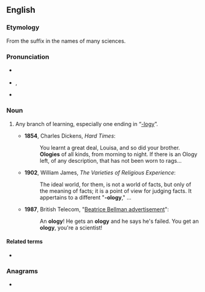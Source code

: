 {{also|-ology}}
==English==

===Etymology===
From the suffix {{m|en|-ology}} in the names of many sciences.

===Pronunciation===
* {{a|RP}} {{IPA|en|/ˈɒlədʒɪ/}}
* {{a|GA}} {{enPR|ŏʹlə-jē}}, {{IPA|en|/ˈɑlədʒi/}}
* {{rhymes|en|ɒlədʒi}}

===Noun===
{{en-noun|ologies}}

# {{lb|en|colloquial}} Any branch of learning, especially one ending in “[[-logy]]”.
#* '''1854''', Charles Dickens, ''Hard Times'':
#*: You learnt a great deal, Louisa, and so did your brother. '''Ologies''' of all kinds, from morning to night. If there is an Ology left, of any description, that has not been worn to rags...
#* '''1902''', William James, ''The Varieties of Religious Experience'':
#*: The ideal world, for them, is not a world of facts, but only of the meaning of facts; it is a point of view for judging facts. It appertains to a different "'''-ology'''," ...
#* '''1987''', British Telecom, "[https://www.youtube.com/watch?v=vEfKEzX9QLE Beatrice Bellman advertisement]":
#*: An '''ology'''! He gets an '''ology''' and he says he's failed. You get an '''ology''', you're a scientist!

====Related terms====
* {{l|en|-logy}}

===Anagrams===
* {{anagrams|en|a=glooy|LOOGY|gooly|loogy}}